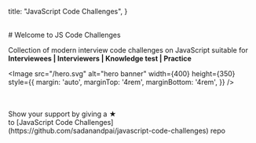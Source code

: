 
  title: "JavaScript Code Challenges",
}

<div className="text-center">
<br/>
# Welcome to JS Code Challenges

Collection of modern interview code challenges on JavaScript suitable for <br />
**Interviewees | Interviewers | Knowledge test | Practice**

<Image
  src="/hero.svg"
  alt="hero banner"
  width={400}
  height={350}
  style={{
    margin: 'auto',
    marginTop: '4rem',
    marginBottom: '4rem',
  }}
/>
</div>

<Cards num={2}>
  <Cards.Card className="card" title="Concepts" href="/concepts/variables" />
  <Cards.Card className="card" title="Challenges" href="/challenges/primitives" />
</Cards>

<br />
<br />

<div className="text-center">
  Show your support by giving a ★ <br /> to [JavaScript Code
  Challenges](https://github.com/sadanandpai/javascript-code-challenges) repo
</div>
